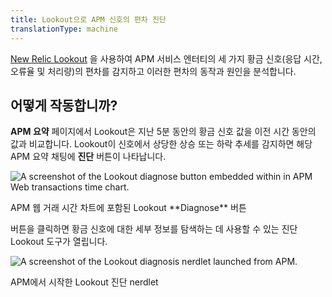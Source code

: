 ```yaml
---
title: Lookout으로 APM 신호의 편차 진단
translationType: machine
---
```




[New Relic Lookout](/docs/new-relic-solutions/new-relic-one/core-concepts/new-relic-lookout-monitor-your-estate-glance/) 을 사용하여 APM 서비스 엔터티의 세 가지 황금 신호(응답 시간, 오류율 및 처리량)의 편차를 감지하고 이러한 편차의 동작과 원인을 분석합니다.

## 어떻게 작동합니까?

**APM 요약** 페이지에서 Lookout은 지난 5분 동안의 황금 신호 값을 이전 시간 동안의 값과 비교합니다. Lookout이 신호에서 상당한 상승 또는 하락 추세를 감지하면 해당 APM 요약 채팅에 **진단** 버튼이 나타납니다.

<img
  title="Embedded Lookout diagnose button"
  alt="A screenshot of the Lookout diagnose button embedded within in APM Web transactions time chart."
  src={embedded_lookout_diagnose_button}
/>

<figcaption>
  APM 웹 거래 시간 차트에 포함된 Lookout **Diagnose** 버튼
</figcaption>

버튼을 클릭하면 황금 신호에 대한 세부 정보를 탐색하는 데 사용할 수 있는 진단 Lookout 도구가 열립니다.

<img
  title="Embedded Lookout detail"
  alt="A screenshot of the Lookout diagnosis nerdlet launched from APM."
  src={embedded_lookout_detail}
/>

<figcaption>
  APM에서 시작한 Lookout 진단 nerdlet
</figcaption>